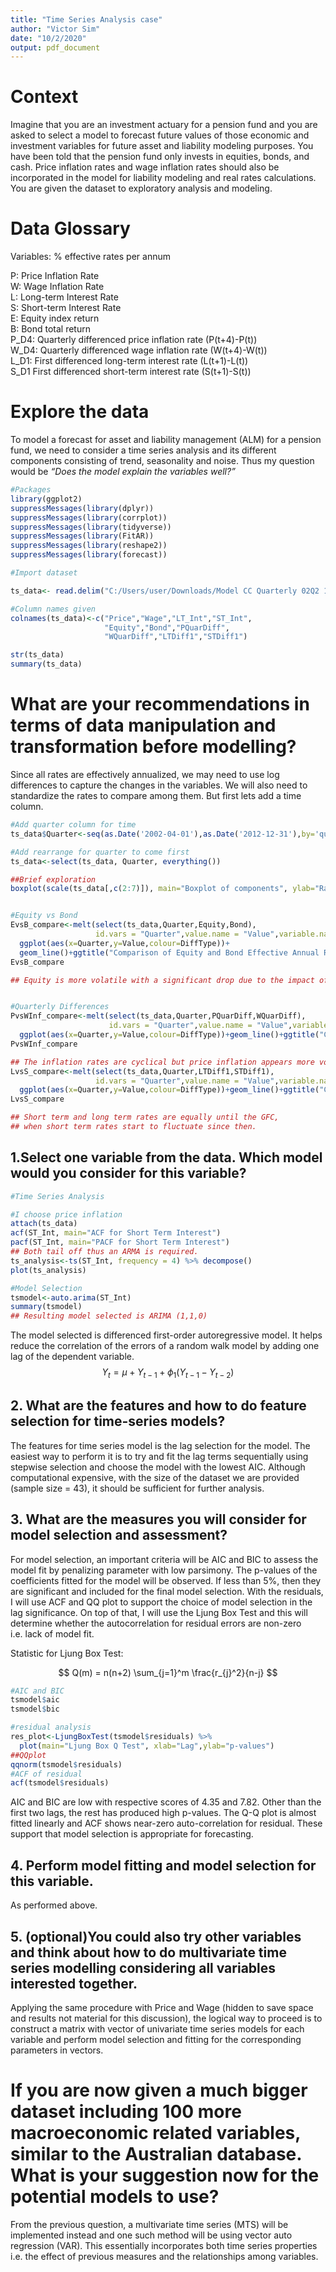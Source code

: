 ---
title: "Time Series Analysis case"
author: "Victor Sim"
date: "10/2/2020"
output: pdf_document
---
# Context

Imagine that you are an investment actuary for a pension fund and you are asked to select a model to forecast future values of those economic and investment variables for future asset and liability modeling purposes. You have been told that the pension fund only invests in equities, bonds, and cash. Price inflation rates and wage inflation rates should also be incorporated in the model for liability modeling and real rates calculations. You are given the dataset to exploratory analysis and modeling.

# Data Glossary
Variables: % effective rates per annum

  P: Price Inflation Rate  
  W: Wage Inflation Rate  
  L: Long-term Interest Rate  
  S: Short-term Interest Rate  
  E: Equity index return  
  B: Bond total return  
  P_D4: Quarterly differenced price inflation rate (P(t+4)-P(t))  
  W_D4: Quarterly differenced wage inflation rate (W(t+4)-W(t))  
  L_D1: First differenced long-term interest rate (L(t+1)-L(t))  
  S_D1 First differenced short-term interest rate (S(t+1)-S(t))  

# Explore the data

To model a forecast for asset and liability management (ALM) for a pension fund, we need to consider a time series analysis and its different components consisting of trend, seasonality 
and noise. Thus my question would be
                        *"Does the model explain the variables well?"*


```{r}

#Packages
library(ggplot2)
suppressMessages(library(dplyr))
suppressMessages(library(corrplot))
suppressMessages(library(tidyverse))
suppressMessages(library(FitAR))
suppressMessages(library(reshape2))
suppressMessages(library(forecast))

#Import dataset

ts_data<- read.delim("C:/Users/user/Downloads/Model CC Quarterly 02Q2 12Q4.txt")

#Column names given
colnames(ts_data)<-c("Price","Wage","LT_Int","ST_Int",
                     "Equity","Bond","PQuarDiff",
                     "WQuarDiff","LTDiff1","STDiff1")

str(ts_data)
summary(ts_data)


```

# What are your recommendations in terms of data manipulation and transformation before modelling?

Since all rates are effectively annualized, we may need to use log differences to capture the changes in the variables. We will also need to standardize the rates to compare among them. But first lets add a time column.

```{r}
#Add quarter column for time
ts_data$Quarter<-seq(as.Date('2002-04-01'),as.Date('2012-12-31'),by='quarter')

#Add rearrange for quarter to come first
ts_data<-select(ts_data, Quarter, everything())

##Brief exploration
boxplot(scale(ts_data[,c(2:7)]), main="Boxplot of components", ylab="Rate (%)")


#Equity vs Bond
EvsB_compare<-melt(select(ts_data,Quarter,Equity,Bond),
                   id.vars = "Quarter",value.name = "Value",variable.name = "DiffType") %>%
  ggplot(aes(x=Quarter,y=Value,colour=DiffType))+
  geom_line()+ggtitle("Comparison of Equity and Bond Effective Annual Rates")
EvsB_compare

## Equity is more volatile with a significant drop due to the impact of the GFC while Bond remains stable with small hump in value.


#Quarterly Differences
PvsWInf_compare<-melt(select(ts_data,Quarter,PQuarDiff,WQuarDiff),
                      id.vars = "Quarter",value.name = "Value",variable.name = "DiffType") %>%
  ggplot(aes(x=Quarter,y=Value,colour=DiffType))+geom_line()+ggtitle("Comparison of Quarterly Differences of Price and Wage Inflation Rates")
PvsWInf_compare

## The inflation rates are cyclical but price inflation appears more volatile
LvsS_compare<-melt(select(ts_data,Quarter,LTDiff1,STDiff1),
                   id.vars = "Quarter",value.name = "Value",variable.name = "DiffType") %>%
  ggplot(aes(x=Quarter,y=Value,colour=DiffType))+geom_line()+ggtitle("Comparison of Quarterly Differences of Long and Short Term Rates")
LvsS_compare

## Short term and long term rates are equally until the GFC,
## when short term rates start to fluctuate since then.

```

## 1.Select one variable from the data. Which model would you consider for this variable?

```{r}

#Time Series Analysis

#I choose price inflation
attach(ts_data)
acf(ST_Int, main="ACF for Short Term Interest")
pacf(ST_Int, main="PACF for Short Term Interest")
## Both tail off thus an ARMA is required.
ts_analysis<-ts(ST_Int, frequency = 4) %>% decompose()
plot(ts_analysis)

#Model Selection
tsmodel<-auto.arima(ST_Int)
summary(tsmodel)
## Resulting model selected is ARIMA (1,1,0)


```

The model selected is differenced first-order autoregressive model. It helps reduce the correlation of the errors of a random walk model by adding one lag of the dependent variable.
$$Y_{t} = \mu + Y_{t-1}+\phi_{1} (Y_{t-1} -Y_{t-2})$$

## 2. What are the features and how to do feature selection for time-series models?
The features for time series model is the lag selection for the model. The easiest way to perform it is to try and fit the lag terms sequentially using stepwise selection and choose the model with the lowest AIC. Although computational expensive, with the size of the dataset we are provided (sample size = 43), it should be sufficient for further analysis.

## 3. What are the measures you will consider for model selection and assessment?
For model selection, an important criteria will be AIC and BIC to assess the model fit by penalizing parameter with low parsimony. 
The p-values of the coefficients fitted for the model will be observed. If less than 5%, then they are significant and included for the final model selection. 
With the residuals, I will use ACF and QQ plot to support the choice of model selection in the lag significance. 
On top of that, I will use the Ljung Box Test and this will determine whether the autocorrelation for residual errors are non-zero i.e. lack of model fit.

Statistic for Ljung Box Test:

$$ Q(m) = n(n+2) \sum_{j=1}^m \frac{r_{j}^2}{n-j} $$



```{r}

#AIC and BIC
tsmodel$aic
tsmodel$bic

#residual analysis
res_plot<-LjungBoxTest(tsmodel$residuals) %>% 
  plot(main="Ljung Box Q Test", xlab="Lag",ylab="p-values")
##QQplot
qqnorm(tsmodel$residuals)
#ACF of residual
acf(tsmodel$residuals)
```
AIC and BIC are low with respective scores of 4.35 and 7.82. Other than the first two lags, the rest has produced high p-values. The Q-Q plot is almost fitted linearly and ACF shows near-zero auto-correlation for residual. These support that model selection is appropriate for forecasting.


## 4. Perform model fitting and model selection for this variable.
As performed above.

## 5. (optional)You could also try other variables and think about how to do multivariate time series modelling considering all variables interested together.

Applying the same procedure with Price and Wage (hidden to save space and results not material for this discussion), the logical way to proceed is to construct a matrix with vector of univariate time series models for each variable and perform model selection and fitting for the corresponding parameters in vectors. 


# If you are now given a much bigger dataset including 100 more macroeconomic related variables, similar to the Australian database. What is your suggestion now for the potential models to use? 
From the previous question, a multivariate time series (MTS) will be implemented instead and one such method will be using vector auto regression (VAR). This essentially incorporates both time series properties i.e. the effect of previous measures and the relationships among variables. 


